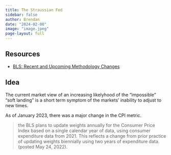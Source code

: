 ```yaml
---
title: The Straussian Fed
sidebar: false
author: Brendan
date: "2024-02-08"
image: "image.jpeg"
page-layout: full
---
```


## Resources

- [BLS: Recent and Upcoming Methodology Changes](https://www.bls.gov/cpi/notices/2017/methodology-changes.htm)

## Idea

The current market view of an increasing likelyhood of the "impossible" "soft landing" is a short term symptom of the markets' inability to adjust to new times. 

As of January 2023, there was a major change in the CPI metric.

> the BLS plans to update weights annually for the Consumer Price Index based on a single calendar year of data, using consumer expenditure data from 2021. This reflects a change from prior practice of updating weights biennially using two years of expenditure data. (posted May 24, 2022).